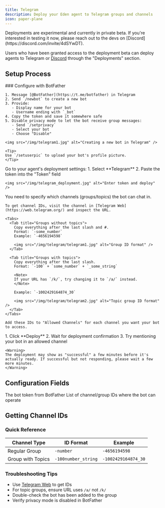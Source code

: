 ```yaml
---
title: Telegram
description: Deploy your Eden agent to Telegram groups and channels
icon: paper-plane
---
```


<Info>
Deployments are experimental and currently in private beta. If you're interested in testing it now, please reach out to the devs on [Discord](https://discord.com/invite/4dSYwDT).
</Info>

Users who have been granted access to the deployment beta can deploy agents to Telegram or [Discord](/integrations/discord) through the "Deployments" section.

## Setup Process

<Steps>
  <Step title="Create Telegram Bot">
    ### Configure with BotFather
    
    1. Message [@BotFather](https://t.me/botfather) in Telegram
    2. Send `/newbot` to create a new bot
    3. Provide:
       - Display name for your bot
       - Username ending with `_bot`
    4. Copy the token and save it somewhere safe
    5. Disable privacy mode to let the bot receive group messages:
       - Send `/setprivacy`
       - Select your bot
       - Choose "Disable"
    
    <img src="/img/telegram1.jpg" alt="Creating a new bot in Telegram" />
    
    <Tip>
    Use `/setuserpic` to upload your bot's profile picture.
    </Tip>
  </Step>
  
  <Step title="Configure Eden Deployment">
    Go to your agent's deployment settings:
    1. Select **Telegram**
    2. Paste the token into the "Token" field
    
    <img src="/img/telegram_deployment.jpg" alt="Enter token and deploy" />
  </Step>
  
  <Step title="Set Up Allowed Channels">
    You need to specify which channels (groups/topics) the bot can chat in.
    
    To get channel IDs, visit the channel in [Telegram Web](https://web.telegram.org/) and inspect the URL.
    
    <Tabs>
      <Tab title="Groups without topics">
        Copy everything after the last slash and #.  
        Format: `-some_number`  
        Example: `-4656194598`
        
        <img src="/img/telegram/telegram1.jpg" alt="Group ID format" />
      </Tab>
      
      <Tab title="Groups with topics">
        Copy everything after the last slash.  
        Format: `-100` + `some_number` + `_some_string`  
        
        <Note>
        If your URL has `/k/`, try changing it to `/a/` instead.
        </Note>
        
        Example: `-1002429164874_30`
        
        <img src="/img/telegram/telegram2.jpg" alt="Topic group ID format" />
      </Tab>
    </Tabs>
    
    Add these IDs to "Allowed Channels" for each channel you want your bot to access.
  </Step>
  
  <Step title="Deploy and Test">
    1. Click **Deploy**
    2. Wait for deployment confirmation
    3. Try mentioning your bot in an allowed channel
    
    <Warning>
    The deployment may show as "successful" a few minutes before it's actually ready. If successful but not responding, please wait a few more minutes.
    </Warning>
  </Step>
</Steps>

## Configuration Fields

<ParamField path="token" type="string" required>
  The bot token from BotFather
</ParamField>

<ParamField path="allowed_channels" type="array" required>
  List of channel/group IDs where the bot can operate
</ParamField>

## Getting Channel IDs

### Quick Reference

| Channel Type | ID Format | Example |
|--------------|-----------|---------|
| Regular Group | `-number` | `-4656194598` |
| Group with Topics | `-100number_string` | `-1002429164874_30` |

### Troubleshooting Tips

- Use [Telegram Web](https://web.telegram.org/) to get IDs
- For topic groups, ensure URL uses `/a/` not `/k/`
- Double-check the bot has been added to the group
- Verify privacy mode is disabled in BotFather